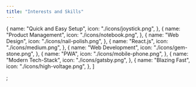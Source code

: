 ```yaml
---
title: "Interests and Skills"
---
```


  {
    name: "Quick and Easy Setup",
    icon: "./icons/joystick.png",
  },
  {
    name: "Product Management",
    icon: "./icons/notebook.png",
  },
  {
    name: "Web Design",
    icon: "./icons/nail-polish.png",
  },
  {
    name: "React.js",
    icon: "./icons/medium.png",
  },
  {
    name: "Web Development",
    icon: "./icons/gem-stone.png",
  },
  {
    name: "PWA",
    icon: "./icons/mobile-phone.png",
  },
  {
    name: "Modern Tech-Stack",
    icon: "./icons/gatsby.png",
  },
  {
    name: "Blazing Fast",
    icon: "./icons/high-voltage.png",
  },
]

;
